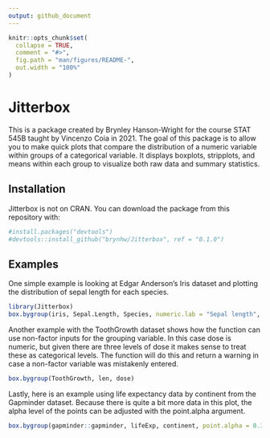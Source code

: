 ```yaml
---
output: github_document
---
```


<!-- README.md is generated from README.Rmd. Please edit that file -->

```r
knitr::opts_chunk$set(
  collapse = TRUE,
  comment = "#>",
  fig.path = "man/figures/README-",
  out.width = "100%"
)
```

# Jitterbox

<!-- badges: start -->
<!-- badges: end -->

This is a package created by Brynley Hanson-Wright for the course STAT 545B taught by 
Vincenzo Coia in 2021. The goal of this package is to allow you to make quick plots that compare the distribution of a numeric variable within groups of a categorical variable. It displays boxplots, stripplots, and means within each group to visualize both raw data and summary statistics.

## Installation

Jitterbox is not on CRAN. You can download the package from this repository with:
  
```r
#install.packages("devtools")
#devtools::install_github("brynhw/Jitterbox", ref = "0.1.0") 
```
  
## Examples  

One simple example is looking at Edgar Anderson's Iris dataset and plotting the distribution of sepal length for each species.  

```r
library(Jitterbox)
box.bygroup(iris, Sepal.Length, Species, numeric.lab = "Sepal length", group.lab = "Iris species")
```

Another example with the ToothGrowth dataset shows how the function can use non-factor inputs for the grouping variable. In this case dose is numeric, but given there are three levels of dose it makes sense to treat these as categorical levels. The function will do this and return a warning in case a non-factor variable was mistakenly entered.  

```r
box.bygroup(ToothGrowth, len, dose)  
```

Lastly, here is an example using life expectancy data by continent from the Gapminder dataset. Because there is quite a bit more data in this plot, the alpha level of the points can be adjusted with the point.alpha argument.

```r
box.bygroup(gapminder::gapminder, lifeExp, continent, point.alpha = 0.3)  
```
